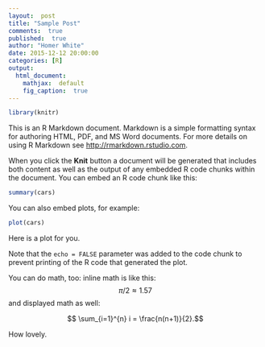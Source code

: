 ```yaml
---
layout:  post
title: "Sample Post"
comments:  true
published:  true
author: "Homer White"
date: 2015-12-12 20:00:00
categories: [R]
output:
  html_document:
    mathjax:  default
    fig_caption:  true
---
```


```r
library(knitr)
```


This is an R Markdown document. Markdown is a simple formatting syntax for authoring HTML, PDF, and MS Word documents. For more details on using R Markdown see <http://rmarkdown.rstudio.com>.

When you click the **Knit** button a document will be generated that includes both content as well as the output of any embedded R code chunks within the document. You can embed an R code chunk like this:


```r
summary(cars)
```

You can also embed plots, for example: 


```r
plot(cars)
```

<p class = "figcaption">Here is a plot for you.</p>

Note that the `echo = FALSE` parameter was added to the code chunk to prevent printing of the R code that generated the plot.

You can do math, too:  inline math is like this:  $$ \pi/2 \approx 1.57 $$ and displayed math as well:

$$ \sum_{i=1}^{n} i = \frac{n(n+1)}{2}.$$

How lovely.